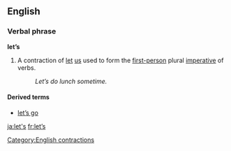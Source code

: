 ==English==
===Verbal phrase===
'''let’s'''

#A contraction of [[let]] [[us]] used to form the [[first-person]] plural [[imperative]] of verbs.
#:''Let’s do lunch sometime.''

====Derived terms====
*[[let’s go]]

[[Category:English contractions]]
[[ja:let's]]
[[fr:let’s]]